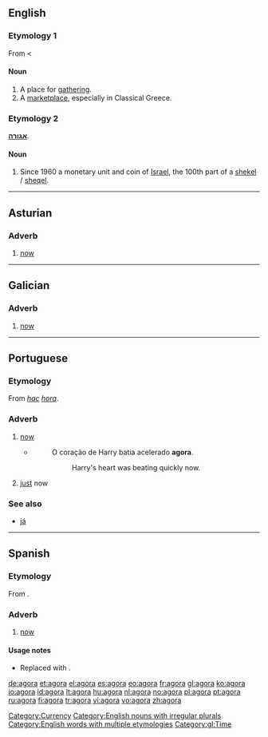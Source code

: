 {{also|ágora|αγορά|אגורה}}
==English==

===Etymology 1===
From {{etyl|la}} < {{etyl|grc}} {{term|sc=polytonic|ἀγείρω|tr=ageirō||I gather, collect}}

====Noun====
{{en-noun|pl=agorae|pl2=agoras}}

# A place for [[gathering]].
# A [[marketplace]], especially in Classical Greece.

===Etymology 2===
{{etyl|he}} '''[[אגורה]]'''.

====Noun====
{{en-noun|agoroth}}

# Since 1960 a monetary unit and coin of [[Israel]], the 100th part of a [[shekel]] / [[sheqel]].

[[Category:Currency]]
[[Category:English nouns with irregular plurals]]
[[Category:English words with multiple etymologies]]

----

==Asturian==

===Adverb===
{{infl|ast|adverb}}

# [[now]]

----
==Galician==

===Adverb===
{{gl-adv}}

# [[now]]

[[Category:gl:Time]]

----

==Portuguese==

===Etymology===
From {{etyl|la|pt}} ''[[hac]]'' ''[[hora]]''.

===Adverb===
{{pt-adv|-}}

# [[now]]
#*{{RQ:Harry Potter|5|pt-BR|page=434}}
#*:O coração de Harry batia acelerado '''agora'''.
#*::Harry's heart was beating quickly now.
# [[just]] now

===See also===
* [[já]]

----

==Spanish==

===Etymology===
From {{etyl|la|es}} {{term|hac|lang=la}} {{term|hora|lang=la}}.

===Adverb===
{{es-adv}}

# {{obsolete|lang=es}} [[now]]

====Usage notes====
* Replaced with {{l|es|ahora}}.

[[de:agora]]
[[et:agora]]
[[el:agora]]
[[es:agora]]
[[eo:agora]]
[[fr:agora]]
[[gl:agora]]
[[ko:agora]]
[[io:agora]]
[[id:agora]]
[[lt:agora]]
[[hu:agora]]
[[nl:agora]]
[[no:agora]]
[[pl:agora]]
[[pt:agora]]
[[ru:agora]]
[[fi:agora]]
[[tr:agora]]
[[vi:agora]]
[[vo:agora]]
[[zh:agora]]